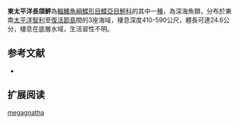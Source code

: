 {{Speciesbox
| name = 東太平洋長頜鮃
| image = 
| image_width = 250px
| image_caption = 
| status = NE
| status_system = IUCN3.1
| genus = Chascanopsetta
| species = megagnatha
| authority = [[Amaoka_&_Parin|Amaoka & Parin]], 1990
| synonyms = 
}}

'''東太平洋長頜鮃'''為[[輻鰭魚綱|輻鰭魚綱]][[鰈形目|鰈形目]][[鰈亞目|鰈亞目]][[鮃科|鮃科]]的其中一[[種|種]]，為深海魚類，分布於東南[[太平洋|太平洋]][[智利|智利]]至[[復活節島|復活節島]]間的3座海域，棲息深度410-590公尺，體長可達24.6公分，棲息在底層水域，生活習性不明。
==参考文献==
*{{FishBase_species|genus=Chascanopsetta|species=megagnatha|year=2014|month=4}}

== 扩展阅读 ==
{{refbegin}}
{{wikispecies-inline|Chascanopsetta megagnatha|東太平洋長頜鮃}}
{{refend}}
{{Taxonbar|from=Q2657339}}

[[Category:長頜鮃屬|megagnatha]]


{{魚類小作品}}